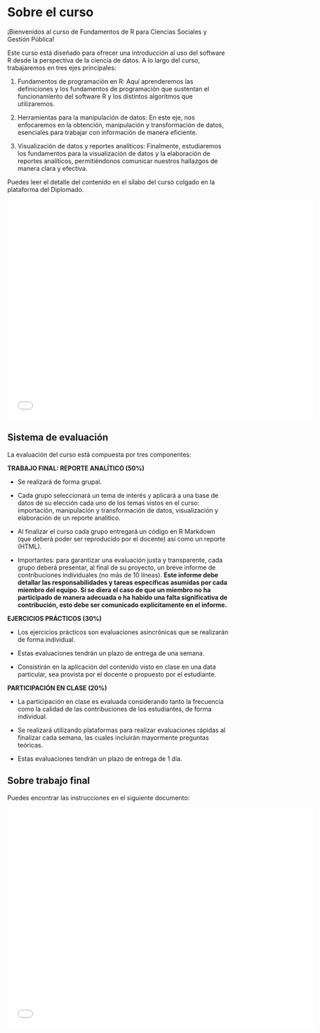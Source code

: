 # Sobre el curso {.unnumbered}

¡Bienvenidos al curso de Fundamentos de R para Ciencias Sociales y Gestión Pública!

Este curso está diseñado para ofrecer una introducción al uso del software R desde la perspectiva de la ciencia de datos. A lo largo del curso, trabajaremos en tres ejes principales:

1.  Fundamentos de programación en R: Aquí aprenderemos las definiciones y los fundamentos de programación que sustentan el funcionamiento del software R y los distintos algoritmos que utilizaremos.

2.  Herramientas para la manipulación de datos: En este eje, nos enfocaremos en la obtención, manipulación y transformación de datos, esenciales para trabajar con información de manera eficiente.

3.  Visualización de datos y reportes analíticos: Finalmente, estudiaremos los fundamentos para la visualización de datos y la elaboración de reportes analíticos, permitiéndonos comunicar nuestros hallazgos de manera clara y efectiva.

Puedes leer el detalle del contenido en el sílabo del curso colgado en la plataforma del Diplomado.

```{=html}
<iframe src="files/silabo.pdf" width="700" height="500" style="border: none;"></iframe>
```
## Sistema de evaluación

La evaluación del curso está compuesta por tres componentes:

**TRABAJO FINAL: REPORTE ANALÍTICO (50%)**

-   Se realizará de forma grupal.

-   Cada grupo seleccionará un tema de interés y aplicará a una base de datos de su elección cada uno de los temas vistos en el curso: importación, manipulación y transformación de datos, visualización y elaboración de un reporte analítico.

-   Al finalizar el curso cada grupo entregará un código en R Markdown (que deberá poder ser reproducido por el docente) así como un reporte (HTML).

-   Importantes: para garantizar una evaluación justa y transparente, cada grupo deberá presentar, al final de su proyecto, un breve informe de contribuciones individuales (no más de 10 líneas). **Este informe debe detallar las responsabilidades y tareas específicas asumidas por cada miembro del equipo. Si se diera el caso de que un miembro no ha participado de manera adecuada o ha habido una falta significativa de contribución, esto debe ser comunicado explícitamente en el informe.**

**EJERCICIOS PRÁCTICOS (30%)**

-   Los ejercicios prácticos son evaluaciones asincrónicas que se realizarán de forma individual.

-   Estas evaluaciones tendrán un plazo de entrega de una semana.

-   Consistirán en la aplicación del contenido visto en clase en una data particular, sea provista por el docente o propuesto por el estudiante.

**PARTICIPACIÓN EN CLASE (20%)**

-   La participación en clase es evaluada considerando tanto la frecuencia como la calidad de las contribuciones de los estudiantes, de forma individual.

-   Se realizará utilizando plataformas para realizar evaluaciones rápidas al finalizar cada semana, las cuales incluirán mayormente preguntas teóricas.

-   Estas evaluaciones tendrán un plazo de entrega de 1 día.

## Sobre trabajo final

Puedes encontrar las instrucciones en el siguiente documento:

```{=html}
<iframe src="files/trabajo_grupal.pdf" width="700" height="500" style="border: none;"></iframe>
```
